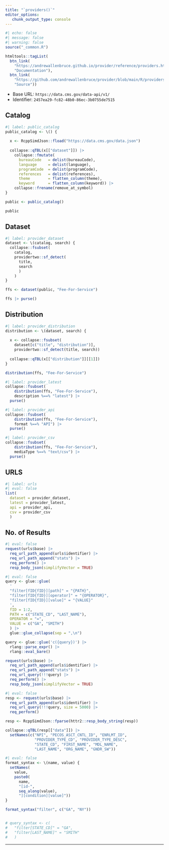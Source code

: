 ```yaml
---
title: "`providers()`"
editor_options: 
   chunk_output_type: console
---
```


```r
#| echo: false
#| message: false
#| warning: false
source("_common.R")

htmltools::tagList(
  btn_link(
    "https://andrewallenbruce.github.io/provider/reference/providers.html",
    "Documentation"),
  btn_link(
    "https://github.com/andrewallenbruce/provider/blob/main/R/providers.R", 
    "Source"))
```

   * Base URL: `https://data.cms.gov/data-api/v1/`
   * Identifier: `2457ea29-fc82-48b0-86ec-3b0755de7515`

## Catalog

```r
#| label: public_catalog
public_catalog <- \() {
  
  x <- RcppSimdJson::fload("https://data.cms.gov/data.json")
  
  collapse::qTBL(x[["dataset"]]) |>
    collapse::fmutate(
      bureauCode   = delist(bureauCode),
      language     = delist(language),
      programCode  = delist(programCode),
      references   = delist(references),
      theme        = flatten_column(theme),
      keyword      = flatten_column(keyword)) |>
    collapse::frename(remove_at_symbol)
}

public <- public_catalog()

public
```

## Dataset

```r
#| label: provider_dataset
dataset <- \(catalog, search) {
  collapse::fsubset(
    catalog, 
    providertwo::sf_detect(
      title, 
      search
      )
    )
}

ffs <- dataset(public, "Fee-For-Service")

ffs |> purse()
```


## Distribution

```r
#| label: provider_distribution
distribution <- \(dataset, search) {
  
  x <- collapse::fsubset(
    dataset[c("title", "distribution")], 
    providertwo::sf_detect(title, search))
  
  collapse::qTBL(x[["distribution"]][[1]])
}

distribution(ffs, "Fee-For-Service")
```


```r
#| label: provider_latest
collapse::fsubset(
    distribution(ffs, "Fee-For-Service"), 
    description %==% "latest") |> 
  purse()
```


```r
#| label: provider_api
collapse::fsubset(
    distribution(ffs, "Fee-For-Service"), 
    format %==% "API") |> 
  purse()
```


```r
#| label: provider_csv
collapse::fsubset(
    distribution(ffs, "Fee-For-Service"), 
    mediaType %==% "text/csv") |> 
  purse()
```

## URLS

```r
#| label: urls
#| eval: false
list(
  dataset = provider_dataset, 
  latest = provider_latest,
  api = provider_api,
  csv = provider_csv
  )
```


## No. of Results

```r
#| eval: false
request(urls$base) |> 
  req_url_path_append(urls$identifier) |> 
  req_url_path_append("stats") |> 
  req_perform() |> 
  resp_body_json(simplifyVector = TRUE)
```

```r
#| eval: false
query <- glue::glue(
  '
  "filter[fID{fID}][path]" = "{PATH}",
  "filter[fID{fID}][operator]" = "{OPERATOR}",
  "filter[fID{fID}][value]" = "{VALUE}"
  ', 
  fID = 1:2, 
  PATH = c("STATE_CD", "LAST_NAME"), 
  OPERATOR = "=",
  VALUE = c("GA", "SMITH")
  ) |> 
  glue::glue_collapse(sep = ",\n")

query <- glue::glue('c({query})') |> 
  rlang::parse_expr() |> 
  rlang::eval_bare()

request(urls$base) |> 
  req_url_path_append(urls$identifier) |> 
  req_url_path_append("stats") |> 
  req_url_query(!!!query) |> 
  req_perform() |> 
  resp_body_json(simplifyVector = TRUE)
```

```r
#| eval: false
resp <- request(urls$base) |> 
  req_url_path_append(urls$identifier) |> 
  req_url_query(!!!query, size = 5000) |> 
  req_perform()

resp <- RcppSimdJson::fparse(httr2::resp_body_string(resp))

collapse::qTBL(resp[["data"]]) |>
  setNames(c("NPI", "PECOS_ASCT_CNTL_ID", "ENRLMT_ID", 
             "PROVIDER_TYPE_CD", "PROVIDER_TYPE_DESC", 
             "STATE_CD", "FIRST_NAME", "MDL_NAME", 
             "LAST_NAME", "ORG_NAME", "GNDR_SW"))
```


```r
#| eval: false
format_syntax <- \(name, value) {
  setNames(
    value, 
    paste0(
      name, 
      "[id-", 
      seq_along(value), 
      "][condition][value]"))
}

format_syntax("filter", c("GA", "NY"))


# query_syntax <- c(
#   "filter[STATE_CD]" = "GA",
#   "filter[LAST_NAME]" = "SMITH"
#   )
```

--------------------------------------------------------------------------------
